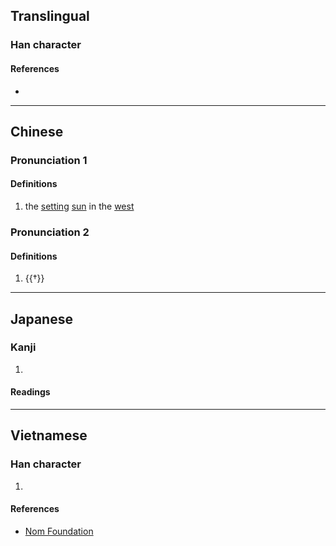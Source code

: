 {{character info}}
==Translingual==

===Han character===
{{Han char|rn=72|rad=日|as=05|sn=9|four=65030|canj=AHQO|ids=⿰日失}}

====References====
* {{Han ref|kx=0494.050|dkj=13864|dj=0858.110|hdz=21502.010|uh=6633|ud=26163|bh=CEF2|bd=52978}}

----

==Chinese==
{{zh-forms}}

===Pronunciation 1===
{{zh-pron
|m=dié
|c=dit6
|mn=thi̍h
|mc=y
|oc=y
|cat=n
}}

====Definitions====
{{zh-hanzi}}

# {{lb|zh|literary}} the [[set]]ting [[sun]] in the [[west]]

===Pronunciation 2===
{{zh-pron
|m=yì
|c=jat6
|cat=a
}}

====Definitions====
{{zh-hanzi}}

# {{†}} {{zh-alt-form|逸}} {{zh-only|昳麗|[[radiantly]] [[beautiful]]}}

----

==Japanese==

===Kanji===
{{ja-kanji|grade=|rs=日05}}

# {{rfdef|ja|sort=日05}}

====Readings====
{{ja-readings
|goon=でち
|kanon=てつ
|kun=かたむ-く}}

----

==Vietnamese==

===Han character===
{{vi-hantu|rs=日05|điệt}}

# {{rfdef|vi|sort=日05}}

====References====
* [http://nomfoundation.org/common/nom_details.php?codepoint=6633 Nom Foundation]
